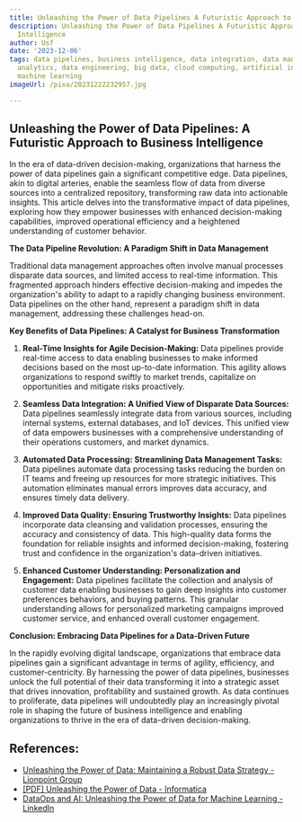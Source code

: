 ```yaml
---
title: Unleashing the Power of Data Pipelines A Futuristic Approach to Business Intelligence
description: Unleashing the Power of Data Pipelines A Futuristic Approach to Business
  Intelligence
author: Usf
date: '2023-12-06'
tags: data pipelines, business intelligence, data integration, data management, data
  analytics, data engineering, big data, cloud computing, artificial intelligence,
  machine learning
imageUrl: /pixa/20231222232957.jpg

---
```

## Unleashing the Power of  Data Pipelines: A Futuristic Approach to Business Intelligence

In  the  era of data-driven decision-making, organizations that harness  the power of data  pipelines gain a significant competitive edge. Data pipelines, akin to digital arteries, enable the seamless flow of data from  diverse sources into a centralized repository,  transforming raw  data into actionable  insights. This article delves into the  transformative impact of data  pipelines, exploring how they empower businesses with enhanced  decision-making capabilities, improved operational efficiency and a heightened understanding of customer behavior.

**The Data Pipeline Revolution: A Paradigm Shift in Data Management**

Traditional data management approaches often  involve manual processes disparate data sources, and  limited access to real-time information.  This fragmented approach hinders effective decision-making and impedes the organization's ability  to  adapt to a rapidly  changing business environment. Data pipelines on the other hand, represent a paradigm shift in data  management, addressing these  challenges head-on.

**Key Benefits of Data Pipelines: A Catalyst for Business Transformation**

1. **Real-Time Insights for Agile Decision-Making:** Data pipelines provide real-time  access to  data enabling businesses to make informed decisions based on the most up-to-date information. This agility allows organizations to respond swiftly to market trends, capitalize on opportunities and mitigate risks proactively.

2. **Seamless  Data Integration: A Unified View of Disparate Data Sources:**  Data pipelines seamlessly integrate data from various sources,  including internal systems, external databases, and IoT devices. This unified view of data empowers businesses with a comprehensive understanding of  their operations customers, and market dynamics.

3. **Automated Data Processing: Streamlining Data Management Tasks:** Data pipelines automate data processing tasks reducing the burden  on IT teams and freeing  up resources for more strategic initiatives. This automation eliminates  manual errors improves data accuracy, and ensures timely data delivery.

4. **Improved Data Quality: Ensuring  Trustworthy Insights:** Data pipelines incorporate data cleansing and validation  processes, ensuring  the accuracy and consistency of data. This high-quality data forms the foundation for reliable insights and informed decision-making, fostering trust and confidence in  the organization's data-driven initiatives.

5. **Enhanced Customer Understanding: Personalization and Engagement:** Data pipelines facilitate the collection and analysis  of customer data enabling businesses  to gain deep insights into customer preferences behaviors, and buying  patterns. This granular understanding allows for  personalized marketing  campaigns improved customer service, and enhanced overall customer engagement.

**Conclusion: Embracing Data Pipelines for a Data-Driven Future**

In the rapidly evolving digital landscape, organizations that embrace data pipelines gain a significant advantage in terms of agility, efficiency, and customer-centricity. By  harnessing the power of data pipelines, businesses unlock the  full potential of their data transforming it into a strategic  asset  that drives innovation, profitability and sustained growth. As data  continues  to proliferate, data pipelines will undoubtedly play an increasingly pivotal role in  shaping the future of business intelligence and enabling organizations to thrive in the era of data-driven decision-making.

## References:
- [Unleashing the Power of Data: Maintaining a Robust Data Strategy - Lionpoint Group](https://lionpointgroup.com/insights/insights/articles/unleashing-the-power-of-data-maintaining-a-robust-data-strategy/)
- [[PDF] Unleashing the Power of Data - Informatica](https://www.informatica.com/content/dam/informatica-com/en/collateral/ebook/unleashing-the-power-of-data_ebook_4012en.pdf)
- [DataOps and AI: Unleashing the Power of Data for Machine Learning - LinkedIn](https://www.linkedin.com/pulse/dataops-ai-unleashing-power-data-machine-learning-paly-paul-varghese-z3rnf)
